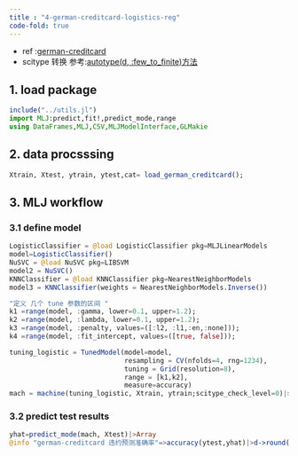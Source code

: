 ```yaml
---
title : "4-german-creditcard-logistics-reg"
code-fold: true
---
```


:::{.callout-note title="简介"}
 - ref :[german-creditcard](https://online.stat.psu.edu/stat857/node/215/)
 - scitype 转换 参考:[autotype(d, :few_to_finite)方法](https://juliaai.github.io/DataScienceTutorials.jl/data/processing/)
  
:::

## 1. load package
```julia
include("../utils.jl")
import MLJ:predict,fit!,predict_mode,range
using DataFrames,MLJ,CSV,MLJModelInterface,GLMakie
```


## 2. data procsssing
```julia
Xtrain, Xtest, ytrain, ytest,cat= load_german_creditcard();
```

## 3. MLJ workflow
### 3.1 define model
```julia
LogisticClassifier = @load LogisticClassifier pkg=MLJLinearModels
model=LogisticClassifier()
NuSVC = @load NuSVC pkg=LIBSVM
model2 = NuSVC()
KNNClassifier = @load KNNClassifier pkg=NearestNeighborModels
model3 = KNNClassifier(weights = NearestNeighborModels.Inverse())

"定义 几个 tune 参数的区间 "
k1 =range(model, :gamma, lower=0.1, upper=1.2);
k2 =range(model, :lambda, lower=0.1, upper=1.2);
k3 =range(model, :penalty, values=([:l2, :l1,:en,:none]));
k4 =range(model, :fit_intercept, values=([true, false]));

tuning_logistic = TunedModel(model=model,
							 resampling = CV(nfolds=4, rng=1234),
							 tuning = Grid(resolution=8),
							 range = [k1,k2],
							 measure=accuracy)
mach = machine(tuning_logistic, Xtrain, ytrain;scitype_check_level=0)|>fit!
```

### 3.2 predict test results
```julia
yhat=predict_mode(mach, Xtest)|>Array
@info "german-creditcard 违约预测准确率"=>accuracy(ytest,yhat)|>d->round(d,digits=3)
```





